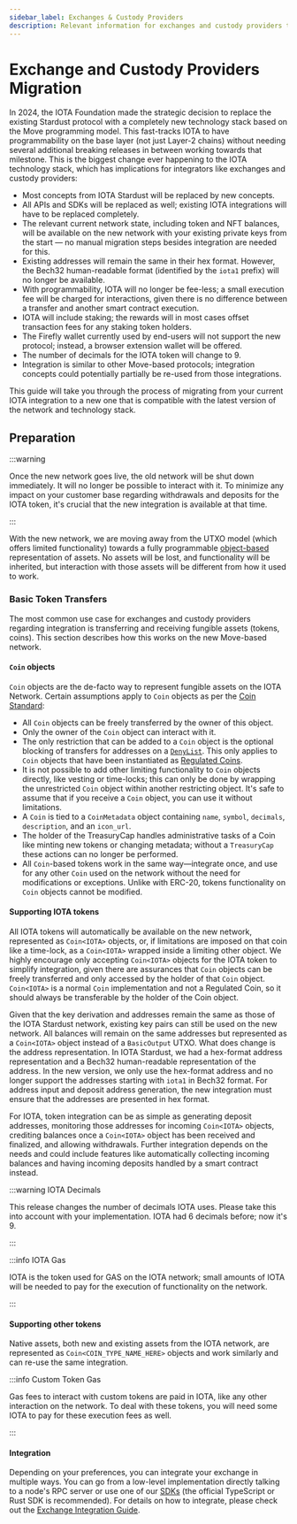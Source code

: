 ```yaml
---
sidebar_label: Exchanges & Custody Providers
description: Relevant information for exchanges and custody providers that want to migrate to the new Move-based IOTA network.
---
```


# Exchange and Custody Providers Migration

In 2024, the IOTA Foundation made the strategic decision to replace the existing Stardust protocol with a completely new technology stack based on the Move programming model. This fast-tracks IOTA to have programmability on the base layer (not just Layer-2 chains) without needing several additional breaking releases in between working towards that milestone. This is the biggest change ever happening to the IOTA technology stack, which has implications for integrators like exchanges and custody providers:

- Most concepts from IOTA Stardust will be replaced by new concepts.
- All APIs and SDKs will be replaced as well; existing IOTA integrations will have to be replaced completely.
- The relevant current network state, including token and NFT balances, will be available on the new network with your existing private keys from the start — no manual migration steps besides integration are needed for this.
- Existing addresses will remain the same in their hex format. However, the Bech32 human-readable format (identified by the `iota1` prefix) will no longer be available.
- With programmability, IOTA will no longer be fee-less; a small execution fee will be charged for interactions, given there is no difference between a transfer and another smart contract execution.
- IOTA will include staking; the rewards will in most cases offset transaction fees for any staking token holders.
- The Firefly wallet currently used by end-users will not support the new protocol; instead, a browser extension wallet will be offered.
- The number of decimals for the IOTA token will change to 9.
- Integration is similar to other Move-based protocols; integration concepts could potentially partially be re-used from those integrations.

This guide will take you through the process of migrating from your current IOTA integration to a new one that is compatible with the latest version of the network and technology stack.

## Preparation

:::warning  

Once the new network goes live, the old network will be shut down immediately. 
It will no longer be possible to interact with it. 
To minimize any impact on your customer base regarding withdrawals and deposits for the IOTA token, it's crucial that the new integration is available at that time.

:::

With the new network, we are moving away from the UTXO model (which offers limited functionality) towards a fully programmable [object-based](../iota-101/objects/object-model.mdx) representation of assets. No assets will be lost, and functionality will be inherited, but interaction with those assets will be different from how it used to work.

### Basic Token Transfers

The most common use case for exchanges and custody providers regarding integration is transferring and receiving fungible assets (tokens, coins). This section describes how this works on the new Move-based network.

#### `Coin` objects

`Coin` objects are the de-facto way to represent fungible assets on the IOTA Network. Certain assumptions apply to `Coin` objects as per the [Coin Standard](../standards/coin.mdx):

- All `Coin` objects can be freely transferred by the owner of this object.
- Only the owner of the `Coin` object can interact with it.
- The only restriction that can be added to a `Coin` object is the optional blocking of transfers for addresses on a [`DenyList`](../iota-101/create-coin/regulated.mdx#denylist). This only applies to `Coin` objects that have been instantiated as [Regulated Coins](../standards/coin.mdx#regulated-coins).
- It is not possible to add other limiting functionality to `Coin` objects directly, like vesting or time-locks; this can only be done by wrapping the unrestricted `Coin` object within another restricting object. It's safe to assume that if you receive a `Coin` object, you can use it without limitations.
- A `Coin` is tied to a `CoinMetadata` object containing `name`, `symbol`, `decimals`, `description`, and an `icon_url`.
- The holder of the TreasuryCap handles administrative tasks of a Coin like minting new tokens or changing metadata; without a `TreasuryCap` these actions can no longer be performed.
- All `Coin`-based tokens work in the same way—integrate once, and use for any other `Coin` used on the network without the need for modifications or exceptions. Unlike with ERC-20, tokens functionality on `Coin` objects cannot be modified.

#### Supporting IOTA tokens

All IOTA tokens will automatically be available on the new network, represented as `Coin<IOTA>` objects, or, if limitations are imposed on that coin like a time-lock, as a `Coin<IOTA>` wrapped inside a limiting other object. We highly encourage only accepting `Coin<IOTA>` objects for the IOTA token to simplify integration, given there are assurances that `Coin` objects can be freely transferred and only accessed by the holder of that `Coin` object. `Coin<IOTA>` is a normal `Coin` implementation and not a Regulated Coin, so it should always be transferable by the holder of the Coin object.

Given that the key derivation and addresses remain the same as those of the IOTA Stardust network, existing key pairs can still be used on the new network.
All balances will remain on the same addresses but represented as a `Coin<IOTA>` object instead of a `BasicOutput` UTXO. 
What does change is the address representation. 
In IOTA Stardust, we had a hex-format address representation and a Bech32 human-readable representation of the address.
In the new version, we only use the hex-format address and no longer support the addresses starting with `iota1` in Bech32 format.
For address input and deposit address generation, the new integration must ensure that the addresses are presented in hex format.

For IOTA, token integration can be as simple as generating deposit addresses, monitoring those addresses for incoming `Coin<IOTA>` objects, crediting balances once a `Coin<IOTA>` object has been received and finalized, and allowing withdrawals. Further integration depends on the needs and could include features like automatically collecting incoming balances and having incoming deposits handled by a smart contract instead.

:::warning  IOTA Decimals

This release changes the number of decimals IOTA uses. Please take this into account with your implementation. IOTA had 6 decimals before; now it's 9.

:::

:::info IOTA Gas

IOTA is the token used for GAS on the IOTA network; small amounts of IOTA will be needed to pay for the execution of functionality on the network.

:::

#### Supporting other tokens

Native assets, both new and existing assets from the IOTA network, are represented as `Coin<COIN_TYPE_NAME_HERE>` objects and work similarly and can re-use the same integration.

:::info  Custom Token Gas

Gas fees to interact with custom tokens are paid in IOTA, like any other interaction on the network.
To deal with these tokens, you will need some IOTA to pay for these execution fees as well.

:::

#### Integration

Depending on your preferences, you can integrate your exchange in multiple ways. 
You can go from a low-level implementation directly talking to a node's RPC server 
or use one of our [SDKs](../../references/iota-sdks) (the official TypeScript or Rust SDK is recommended). 
For details on how to integrate, please check out the [Exchange Integration Guide](../exchange-integration/exchange-integration.mdx).
